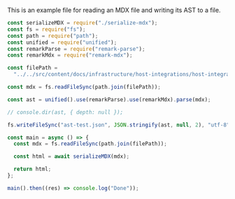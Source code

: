 This is an example file for reading an MDX file and writing its AST to a file.

```js
const serializeMDX = require("./serialize-mdx");
const fs = require("fs");
const path = require("path");
const unified = require("unified");
const remarkParse = require("remark-parse");
const remarkMdx = require("remark-mdx");

const filePath =
  "../../src/content/docs/infrastructure/host-integrations/host-integrations-list/mysql-monitoring-integration.mdx";

const mdx = fs.readFileSync(path.join(filePath));

const ast = unified().use(remarkParse).use(remarkMdx).parse(mdx);

// console.dir(ast, { depth: null });

fs.writeFileSync("ast-test.json", JSON.stringify(ast, null, 2), "utf-8");

const main = async () => {
  const mdx = fs.readFileSync(path.join(filePath));

  const html = await serializeMDX(mdx);

  return html;
};

main().then((res) => console.log("Done"));
```
